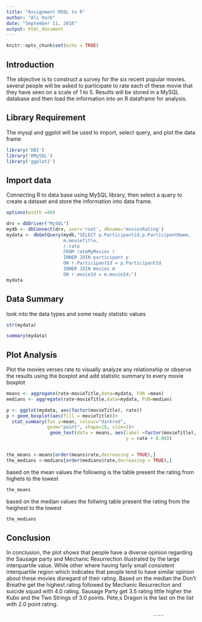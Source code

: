 ---
title: "Assignment MSQL to R"
author: "Ali Harb"
date: "September 11, 2016"
output: html_document
---

```{r setup, include=FALSE}
knitr::opts_chunk$set(echo = TRUE)
```


## Introduction

The objective is to construct a survey for the six recent popular movies.  several people will be asked to participate to rate each of these movie that they have seen on a scale of 1 to 5. Results will be stored in a MySQL database and then load the information into an R dataframe for analysis.

## Library Requirement

The mysql and ggplot will be used to import, select query, and plot the data frame

```{r lib}
library('DBI')
library('RMySQL')
library('ggplot2')
```

## Import data 

Connecting R to data base using MySQL library, then select a query to create a dataset and store the information into data frame.

```{r set-options, echo=FALSE, cache=FALSE}
options(width =80)

drv = dbDriver("MySQL")
mydb <- dbConnect(drv, user='root', dbname='moviesRating')
mydata <- dbGetQuery(mydb,"SELECT p.Participantid,p.ParticipantName,
                     m.movieTitle,
                     r.rate
                     FROM rateMyMovies r
                     INNER JOIN participant p
                     ON r.ParticipantId = p.ParticipantId
                     INNER JOIN movies m
                     ON r.movieId = m.movieId;")
mydata
```

## Data Summary 

look into the data types and some ready statistic values 

```{r summary}
str(mydata)

summary(mydata)
```


## Plot Analysis

Plot the movies verses rate to visually analyze any relationship or observe the results using the boxplot and add statistic summary to every movie boxplot

```{r fig.width=15, fig.height=5}

means <- aggregate(rate~movieTitle,data=mydata, FUN =mean)
medians <- aggregate(rate~movieTitle,data=mydata, FUN=median)

p <- ggplot(mydata, aes(factor(movieTitle), rate))
p + geom_boxplot(aes(fill = movieTitle))+
  stat_summary(fun.y=mean, colour="darkred", 
               geom="point", shape=18, size=3)+
                geom_text(data = means, aes(label =factor(movieTitle), 
                                            y = rate + 0.08))


the_means <-means[order(means$rate,decreasing = TRUE),]
the_medians <-medians[order(medians$rate,decreasing = TRUE),]

```

based on the mean values the following is the table present the rating from highets to the lowest
 
```{r}
the_means
```

based on the median values the follwing table present the rating from the heighest to the lowest

```{r}
the_medians
```

## Conclusion 

In conclusion, the plot shows that people have a diverse opinion regarding the Sausage party and Mechanic Resurrection illustrated by the large interquartile value. While other where having fairly small consistent interquartile region which indicates that people tend to have similar opinion about these movies disregard of their rating.  Based on the median the Don't Breathe get the highest rating followed by Mechanic Resurrection and suicide squad with 4.0 rating. Sausage Party get 3.5 rating little higher the Kubo and the Two Strings of 3.0 points. Pete,s Dragon is the last on the list with 2.0 point rating.





                                                          ----
```{r}

```

